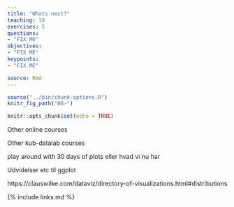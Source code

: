 ```yaml
---
title: "Whats next?"
teaching: 10
exercises: 5
questions:
- "FIX ME"
objectives:
- "FIX ME"
keypoints:
- "FIX ME"

source: Rmd
---
```


```r
source("../bin/chunk-options.R")
knitr_fig_path("06-")
```

```r
knitr::opts_chunk$set(echo = TRUE)
```

Other online courses

Other kub-datalab courses

play around with 30 days of plots eller hvad vi nu har

Udvidelser etc til ggplot

https://clauswilke.com/dataviz/directory-of-visualizations.html#distributions


{% include links.md %}